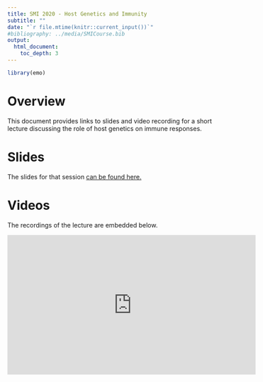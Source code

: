 ```yaml
---
title: SMI 2020 - Host Genetics and Immunity
subtitle: ""
date: "`r file.mtime(knitr::current_input())`"
#bibliography: ../media/SMICourse.bib
output: 
  html_document:
    toc_depth: 3
---
```


```r
library(emo)
```


# Overview
This document provides links to slides and video recording for a short lecture discussing the role of host genetics on immune responses.

# Slides
The slides for that session [can be found here.](./slides/Host_Genetics_Immunity_Slides.pdf)


# Videos
The recordings of the lecture are embedded below.

<p>
<iframe width="560" height="315" src="https://www.youtube.com/embed/kQAz4XfFdjE" frameborder="0" allow="accelerometer; autoplay; encrypted-media; gyroscope; picture-in-picture" allowfullscreen></iframe>
</p>




